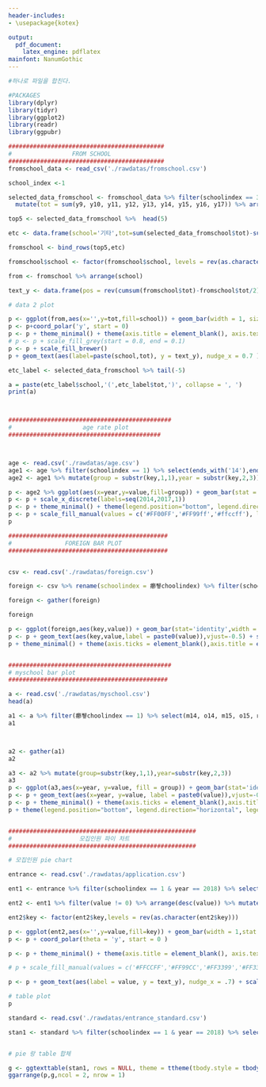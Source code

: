 ```yaml
---
header-includes:
- \usepackage{kotex}

output:
  pdf_document: 
    latex_engine: pdflatex
mainfont: NanumGothic
---
```


```r
#하나로 파일을 합친다.

#PACKAGES
library(dplyr)
library(tidyr)
library(ggplot2)
library(readr)
library(ggpubr)

############################################
#                 FROM SCHOOL
############################################
fromschool_data <- read_csv('./rawdatas/fromschool.csv')

school_index <-1

selected_data_fromschool <- fromschool_data %>% filter(schoolindex == 3) %>% group_by(school) %>%
  mutate(tot = sum(y9, y10, y11, y12, y13, y14, y15, y16, y17)) %>% arrange(desc(tot)) %>% distinct(school,tot)

top5 <- selected_data_fromschool %>%  head(5)

etc <- data.frame(school='기타',tot=sum(selected_data_fromschool$tot)-sum(top5$tot))

fromschool <- bind_rows(top5,etc)

fromschool$school <- factor(fromschool$school, levels = rev(as.character(fromschool$school)))

from <- fromschool %>% arrange(school)

text_y <- data.frame(pos = rev(cumsum(fromschool$tot)-fromschool$tot/2))

# data 2 plot

p <- ggplot(from,aes(x='',y=tot,fill=school)) + geom_bar(width = 1, size =1, color = 'white', stat = 'identity')
p <- p+coord_polar('y', start = 0)
p <- p + theme_minimal() + theme(axis.title = element_blank(), axis.text = element_blank(), panel.grid = element_blank(), legend.position = 'none')
# p <- p + scale_fill_grey(start = 0.8, end = 0.1)
p <- p + scale_fill_brewer()
p + geom_text(aes(label=paste(school,tot), y = text_y), nudge_x = 0.7 )

etc_label <- selected_data_fromschool %>% tail(-5)

a = paste(etc_label$school,'(',etc_label$tot,')', collapse = ', ')
print(a)



##############################################
#                    age rate plot
###########################################



age <- read.csv('./rawdatas/age.csv')
age1 <- age %>% filter(schoolindex == 1) %>% select(ends_with('14'),ends_with('15'),ends_with('16'),ends_with('17')) %>% gather()
age2 <- age1 %>% mutate(group = substr(key,1,1),year = substr(key,2,3))

p <- age2 %>% ggplot(aes(x=year,y=value,fill=group)) + geom_bar(stat = 'identity', width = 0.5)
p <- p + scale_x_discrete(labels=seq(2014,2017,1))
p <- p + theme_minimal() + theme(legend.position="bottom", legend.direction="horizontal", legend.title = element_blank(), axis.title.x = element_blank(), axis.title.y = element_blank(), panel.grid.major.x = element_blank(), panel.grid.major.y = element_line(color = 'gray'), panel.grid.minor.y = element_line(color='gray'), axis.ticks = element_blank())
p <- p + scale_fill_manual(values = c('#FF00FF','#FF99ff','#ffccff'), labels = c('29세 이상','26~28세','25세 이하')) + labs(caption = '단위 : %')
p

#############################################
#               FOREIGN BAR PLOT
#############################################


csv <- read.csv('./rawdatas/foreign.csv')

foreign <- csv %>% rename(schoolindex = 癤퓋choolindex) %>% filter(schoolindex == 1) %>% select(f14, f15, f16, f17)

foreign <- gather(foreign)

foreign

p <- ggplot(foreign,aes(key,value)) + geom_bar(stat='identity',width = 0.5, fill='#FF00FF')
p <- p + geom_text(aes(key,value,label = paste0(value)),vjust=-0.5) + scale_x_discrete(labels=seq(2014,2017,1))
p + theme_minimal() + theme(axis.ticks = element_blank(),axis.title = element_blank(), axis.text.y = element_blank(), panel.grid.major.x = element_blank(), panel.grid.major.y = element_line(color = 'gray'), panel.grid.minor.y = element_line(color='gray'))


##############################################
# myschool bar plot
#############################################

a <- read.csv('./rawdatas/myschool.csv')
head(a)

a1 <- a %>% filter(癤퓋choolindex == 1) %>% select(m14, o14, m15, o15, m16, o16, m17, o17)
a1



a2 <- gather(a1)
a2

a3 <- a2 %>% mutate(group=substr(key,1,1),year=substr(key,2,3))
a3
p <- ggplot(a3,aes(x=year, y=value, fill = group)) + geom_bar(stat='identity', position = 'dodge', width = 0.5)
p <- p + geom_text(aes(x=year, y=value, label = paste0(value)),vjust=-0.5, position = position_dodge(0.5)) + scale_x_discrete(labels=seq(2014,2017,1))
p <- p + theme_minimal() + theme(axis.ticks = element_blank(),axis.title = element_blank(), axis.text.y = element_blank(), panel.grid.major.x = element_blank(), panel.grid.major.y = element_line(color = 'gray'), panel.grid.minor.y = element_line(color='gray'))
p + theme(legend.position="bottom", legend.direction="horizontal", legend.title = element_blank()) + scale_fill_manual(values = c('#FF00FF','#FFCCFF'), labels = c('자','타'))


#####################################################
#                   모집인원 파이 차트
#####################################################

# 모집인원 pie chart

entrance <- read.csv('./rawdatas/application.csv')

ent1 <- entrance %>% filter(schoolindex == 1 & year == 2018) %>% select(3:7) %>% rename()%>% gather()

ent2 <- ent1 %>% filter(value != 0) %>% arrange(desc(value)) %>% mutate(text_y = cumsum(value) - value/2)

ent2$key <- factor(ent2$key,levels = rev(as.character(ent2$key)))

p <- ggplot(ent2,aes(x='',y=value,fill=key)) + geom_bar(width = 1,stat = 'identity', color = 'white')
p <- p + coord_polar(theta = 'y', start = 0 )

p <- p + theme_minimal() + theme(axis.title = element_blank(), axis.text = element_blank(), panel.grid = element_blank(), legend.position = 'bottom', legend.title = element_blank()) + guides(fill = guide_legend(reverse = TRUE))

# p + scale_fill_manual(values = c('#FFCCFF','#FF99CC','#FF3399','#FF33FF','#FF00FF','#FF00CC'))

p <- p + geom_text(aes(label = value, y = text_y), nudge_x = .7) + scale_fill_grey(start = 0.8, end = 0.2)

# table plot
p

standard <- read.csv('./rawdatas/entrance_standard.csv')

stan1 <- standard %>% filter(schoolindex == 1 & year == 2018) %>% select(level,leet,gpa,lang,doc,essay,interview,sum) %>% replace(.,is.na(.),0)


# pie 랑 table 합체 

g <- ggtexttable(stan1, rows = NULL, theme = ttheme(tbody.style = tbody_style(fill = 'white'), padding = unit(c(20, 30), "mm")))
ggarrange(p,g,ncol = 2, nrow = 1)




```

